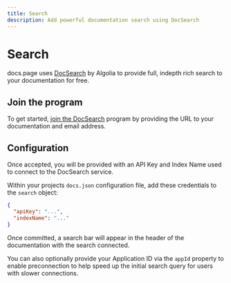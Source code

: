 ```yaml
---
title: Search
description: Add powerful documentation search using DocSearch
---
```


# Search

docs.page uses [DocSearch](https://docsearch.algolia.com/) by Algolia to provide full, indepth rich search
to your documentation for free.

## Join the program

To get started, [join the DocSearch](https://docsearch.algolia.com/apply/) program by providing the URL to your
documentation and email address.

## Configuration

Once accepted, you will be provided with an API Key and Index Name used to connect to the DocSearch service.

Within your projects `docs.json` configuration file, add these credentials to the `search` object:

```json
{
  "apiKey": "...",
  "indexName": "..."
}
```

Once committed, a search bar will appear in the header of the documentation with the search connected.

You can also optionally provide your Application ID via the `appId` property to enable preconnection to help speed up
the initial search query for users with slower connections.